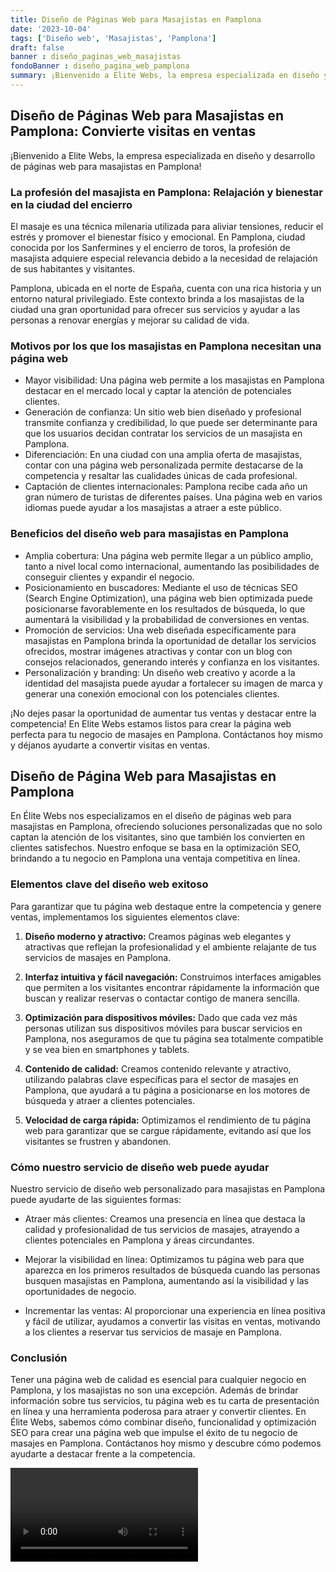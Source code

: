 ```yaml
---
title: Diseño de Páginas Web para Masajistas en Pamplona
date: '2023-10-04'
tags: ['Diseño web', 'Masajistas', 'Pamplona']
draft: false
banner : diseño_paginas_web_masajistas
fondoBanner : diseño_pagina_web_pamplona
summary: ¡Bienvenido a Elite Webs, la empresa especializada en diseño y desarrollo de páginas web para masajistas en Pamplona!
---
```


## Diseño de Páginas Web para Masajistas en Pamplona: Convierte visitas en ventas

¡Bienvenido a Elite Webs, la empresa especializada en diseño y desarrollo de páginas web para masajistas en Pamplona!

### La profesión del masajista en Pamplona: Relajación y bienestar en la ciudad del encierro

El masaje es una técnica milenaria utilizada para aliviar tensiones, reducir el estrés y promover el bienestar físico y emocional. En Pamplona, ciudad conocida por los Sanfermines y el encierro de toros, la profesión de masajista adquiere especial relevancia debido a la necesidad de relajación de sus habitantes y visitantes.

Pamplona, ubicada en el norte de España, cuenta con una rica historia y un entorno natural privilegiado. Este contexto brinda a los masajistas de la ciudad una gran oportunidad para ofrecer sus servicios y ayudar a las personas a renovar energías y mejorar su calidad de vida.

### Motivos por los que los masajistas en Pamplona necesitan una página web
- Mayor visibilidad: Una página web permite a los masajistas en Pamplona destacar en el mercado local y captar la atención de potenciales clientes. 
- Generación de confianza: Un sitio web bien diseñado y profesional transmite confianza y credibilidad, lo que puede ser determinante para que los usuarios decidan contratar los servicios de un masajista en Pamplona.
- Diferenciación: En una ciudad con una amplia oferta de masajistas, contar con una página web personalizada permite destacarse de la competencia y resaltar las cualidades únicas de cada profesional.
- Captación de clientes internacionales: Pamplona recibe cada año un gran número de turistas de diferentes países. Una página web en varios idiomas puede ayudar a los masajistas a atraer a este público.

### Beneficios del diseño web para masajistas en Pamplona
- Amplia cobertura: Una página web permite llegar a un público amplio, tanto a nivel local como internacional, aumentando las posibilidades de conseguir clientes y expandir el negocio.
- Posicionamiento en buscadores: Mediante el uso de técnicas SEO (Search Engine Optimization), una página web bien optimizada puede posicionarse favorablemente en los resultados de búsqueda, lo que aumentará la visibilidad y la probabilidad de conversiones en ventas.
- Promoción de servicios: Una web diseñada específicamente para masajistas en Pamplona brinda la oportunidad de detallar los servicios ofrecidos, mostrar imágenes atractivas y contar con un blog con consejos relacionados, generando interés y confianza en los visitantes.
- Personalización y branding: Un diseño web creativo y acorde a la identidad del masajista puede ayudar a fortalecer su imagen de marca y generar una conexión emocional con los potenciales clientes.

¡No dejes pasar la oportunidad de aumentar tus ventas y destacar entre la competencia! En Elite Webs estamos listos para crear la página web perfecta para tu negocio de masajes en Pamplona. Contáctanos hoy mismo y déjanos ayudarte a convertir visitas en ventas.

<GifSeo />

<Cta />

## Diseño de Página Web para Masajistas en Pamplona

En Élite Webs nos especializamos en el diseño de páginas web para masajistas en Pamplona, ofreciendo soluciones personalizadas que no solo captan la atención de los visitantes, sino que también los convierten en clientes satisfechos. Nuestro enfoque se basa en la optimización SEO, brindando a tu negocio en Pamplona una ventaja competitiva en línea.

### Elementos clave del diseño web exitoso

Para garantizar que tu página web destaque entre la competencia y genere ventas, implementamos los siguientes elementos clave:

1. **Diseño moderno y atractivo:** Creamos páginas web elegantes y atractivas que reflejan la profesionalidad y el ambiente relajante de tus servicios de masajes en Pamplona.

2. **Interfaz intuitiva y fácil navegación:** Construimos interfaces amigables que permiten a los visitantes encontrar rápidamente la información que buscan y realizar reservas o contactar contigo de manera sencilla.

3. **Optimización para dispositivos móviles:** Dado que cada vez más personas utilizan sus dispositivos móviles para buscar servicios en Pamplona, nos aseguramos de que tu página sea totalmente compatible y se vea bien en smartphones y tablets.

4. **Contenido de calidad:** Creamos contenido relevante y atractivo, utilizando palabras clave específicas para el sector de masajes en Pamplona, que ayudará a tu página a posicionarse en los motores de búsqueda y atraer a clientes potenciales.

5. **Velocidad de carga rápida:** Optimizamos el rendimiento de tu página web para garantizar que se cargue rápidamente, evitando así que los visitantes se frustren y abandonen.

### Cómo nuestro servicio de diseño web puede ayudar

Nuestro servicio de diseño web personalizado para masajistas en Pamplona puede ayudarte de las siguientes formas:

- Atraer más clientes: Creamos una presencia en línea que destaca la calidad y profesionalidad de tus servicios de masajes, atrayendo a clientes potenciales en Pamplona y áreas circundantes.

- Mejorar la visibilidad en línea: Optimizamos tu página web para que aparezca en los primeros resultados de búsqueda cuando las personas busquen masajistas en Pamplona, aumentando así la visibilidad y las oportunidades de negocio.

- Incrementar las ventas: Al proporcionar una experiencia en línea positiva y fácil de utilizar, ayudamos a convertir las visitas en ventas, motivando a los clientes a reservar tus servicios de masaje en Pamplona.

### Conclusión

Tener una página web de calidad es esencial para cualquier negocio en Pamplona, y los masajistas no son una excepción. Además de brindar información sobre tus servicios, tu página web es tu carta de presentación en línea y una herramienta poderosa para atraer y convertir clientes. En Élite Webs, sabemos cómo combinar diseño, funcionalidad y optimización SEO para crear una página web que impulse el éxito de tu negocio de masajes en Pamplona. Contáctanos hoy mismo y descubre cómo podemos ayudarte a destacar frente a la competencia.

<Video />

<CtaBot job='Masajistas' city='Pamplona'/>

<Gmaps query='Pamplona+españa+maps' />